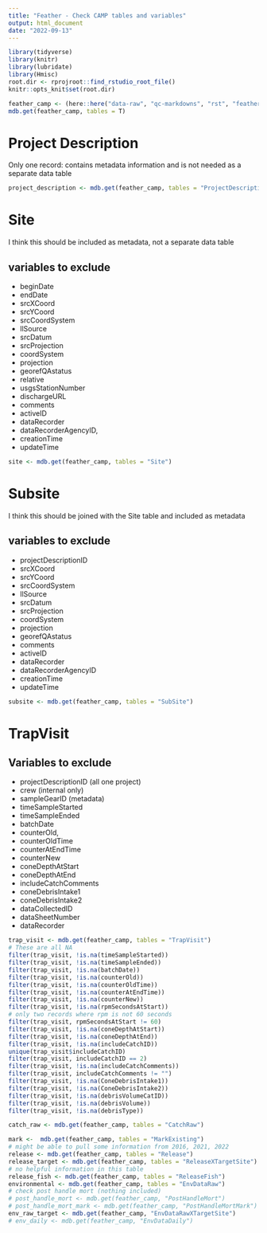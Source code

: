 ```yaml
---
title: "Feather - Check CAMP tables and variables"
output: html_document
date: "2022-09-13"
---
```


```r
library(tidyverse)
library(knitr)
library(lubridate)
library(Hmisc)
root.dir <- rprojroot::find_rstudio_root_file()
knitr::opts_knit$set(root.dir)
```

```r
feather_camp <- (here::here("data-raw", "qc-markdowns", "rst", "feather-river", "CAMP.mdb"))
mdb.get(feather_camp, tables = T)
```

# Project Description 

Only one record: contains metadata information and is not needed as a separate data table

```r
project_description <- mdb.get(feather_camp, tables = "ProjectDescription")
```

# Site
I think this should be included as metadata, not a separate data table

## variables to exclude
- beginDate
- endDate
- srcXCoord
- srcYCoord
- srcCoordSystem
- llSource
- srcDatum
- srcProjection
- coordSystem
- projection
- georefQAstatus
- relative
- usgsStationNumber
- dischargeURL
- comments
- activeID
- dataRecorder
- dataRecorderAgencyID,
- creationTime
- updateTime

```r
site <- mdb.get(feather_camp, tables = "Site")
```

# Subsite 
I think this should be joined with the Site table and included as metadata

## variables to exclude
- projectDescriptionID
- srcXCoord
- srcYCoord
- srcCoordSystem
- llSource
- srcDatum
- srcProjection
- coordSystem
- projection
- georefQAstatus
- comments
- activeID
- dataRecorder
- dataRecorderAgencyID
- creationTime
- updateTime

```r
subsite <- mdb.get(feather_camp, tables = "SubSite")
```

# TrapVisit

## Variables to exclude
- projectDescriptionID (all one project)
- crew (internal only)
- sampleGearID (metadata)
- timeSampleStarted
- timeSampleEnded
- batchDate
- counterOld,
- counterOldTime
- counterAtEndTime
- counterNew
- coneDepthAtStart
- coneDepthAtEnd
- includeCatchComments
- coneDebrisIntake1
- coneDebrisIntake2
- dataCollectedID
- dataSheetNumber
- dataRecorder

```r
trap_visit <- mdb.get(feather_camp, tables = "TrapVisit")
# These are all NA
filter(trap_visit, !is.na(timeSampleStarted))
filter(trap_visit, !is.na(timeSampleEnded))
filter(trap_visit, !is.na(batchDate))
filter(trap_visit, !is.na(counterOld))
filter(trap_visit, !is.na(counterOldTime))
filter(trap_visit, !is.na(counterAtEndTime))
filter(trap_visit, !is.na(counterNew))
filter(trap_visit, !is.na(rpmSecondsAtStart))
# only two records where rpm is not 60 seconds
filter(trap_visit, rpmSecondsAtStart != 60)
filter(trap_visit, !is.na(coneDepthAtStart))
filter(trap_visit, !is.na(coneDepthAtEnd))
filter(trap_visit, !is.na(includeCatchID))
unique(trap_visit$includeCatchID)
filter(trap_visit, includeCatchID == 2)
filter(trap_visit, !is.na(includeCatchComments))
filter(trap_visit, includeCatchComments != "")
filter(trap_visit, !is.na(ConeDebrisIntake1))
filter(trap_visit, !is.na(ConeDebrisIntake2))
filter(trap_visit, !is.na(debrisVolumeCatID))
filter(trap_visit, !is.na(debrisVolume))
filter(trap_visit, !is.na(debrisType))
```


```r

catch_raw <- mdb.get(feather_camp, tables = "CatchRaw")

mark <-  mdb.get(feather_camp, tables = "MarkExisting")
# might be able to pull some information from 2016, 2021, 2022
release <- mdb.get(feather_camp, tables = "Release")
release_target <- mdb.get(feather_camp, tables = "ReleaseXTargetSite")
# no helpful information in this table
release_fish <- mdb.get(feather_camp, tables = "ReleaseFish")
environmental <- mdb.get(feather_camp, tables = "EnvDataRaw")
# check post handle mort (nothing included)
# post_handle_mort <- mdb.get(feather_camp, "PostHandleMort")
# post_handle_mort_mark <- mdb.get(feather_camp, "PostHandleMortMark")
env_raw_target <- mdb.get(feather_camp, "EnvDataRawXTargetSite")
# env_daily <- mdb.get(feather_camp, "EnvDataDaily")
```
